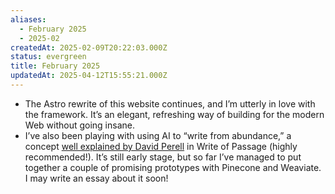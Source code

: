 ```yaml
---
aliases:
  - February 2025
  - 2025-02
createdAt: 2025-02-09T20:22:03.000Z
status: evergreen
title: February 2025
updatedAt: 2025-04-12T15:55:21.000Z
---
```

- The Astro rewrite of this website continues, and I’m utterly in love with the framework. It’s an elegant, refreshing way of building for the modern Web without going insane.
- I’ve also been playing with using AI to “write from abundance,” a concept [well explained by David Perell](https://perell.com/essay/the-ultimate-guide-to-writing-online/) in Write of Passage (highly recommended!). It’s still early stage, but so far I’ve managed to put together a couple of promising prototypes with Pinecone and Weaviate. I may write an essay about it soon!
